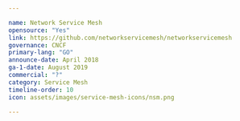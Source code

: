 ---

name: Network Service Mesh
opensource: "Yes"
link: https://github.com/networkservicemesh/networkservicemesh
governance: CNCF
primary-lang: "GO"
announce-date: April 2018
ga-1-date: August 2019
commercial: "?"
category: Service Mesh
timeline-order: 10
icon: assets/images/service-mesh-icons/nsm.png

---
